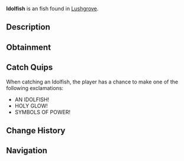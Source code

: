{{FishInfobox
|image          = Idolfish.png
|rarity         = Exotic
|sea            = Second Sea
|location       = [[Lushgrove]]
|sublocation    = 
|sources        = Fishing Rod
|radar_location = 
|prog_speed     = -80
|xp             = 2150
|weather        = Windy
|time           = 
|season         = Winter
|bait           = Golden Worm
|base_weight    = 1700
|base_value     = 4300
|weight_range   = 990
|base_chance    = 1
|base_resil     = 10
}}
'''Idolfish''' is an {{Rarity|Exotic}} fish found in [[Lushgrove]].

== Description ==
{{Description|A white translucent fish adorned with yellow symbols and fins, glowing like a sacred relic.|Bestiary Entry}}

== Obtainment ==
{{Description|Its radiance pierces the chill of a restless frost.|Bestiary Hint}}
{{Fish Availability|
Lushgrove
|top_rods      = 
Free Spirit Rod\18443.06\163613.13;
Egg Rod\16709.91\141813.44;
Blazebringer Rod\15740.3\133908.47;
Azure Of Lagoon\15733.07\133981.37;
Great Dreamer Rod\15425.86\131708.52;
Destiny Rod\10759.72\87350.76;
Heaven's Rod\10986.24\92056.3;
Rod Of The Exalted One\9982.99\88085.21;
Poseidon Rod\10643.82\94966.99;
Verdant Shear Rod\15359.22\129548.94;
Trident Rod\12291.54\109238.48;
Seraphic Rod\11895.07\105270.03;
Ethereal Prism Rod\11622.89\100649.72;
Challenger's Rod\11240.49\96751.21;
No-Life Rod\10890.44\92060.47;
Rod Of The Forgotten Fang\10367.16\90922.8;
Rod Of The Depths\9414.19\80686.64;
Depthseeker Rod\9367.34\79279.81;
Avalanche Rod\8884.07\75358.37;
Volcanic Rod\8878.65\73519.13;
Zeus Rod\8646.87\71599.85;
Steady Rod\8407.79\74121.26
|recommended   = Free Spirit Rod
}}

== Catch Quips ==
When catching an Idolfish, the player has a chance to make one of the following exclamations:
* AN IDOLFISH!
* HOLY GLOW!
* SYMBOLS OF POWER!

== Change History ==
{{Change History|{{subst:Current Version}}}}

== Navigation ==
{{Fish Navbox|Lushgrove}}